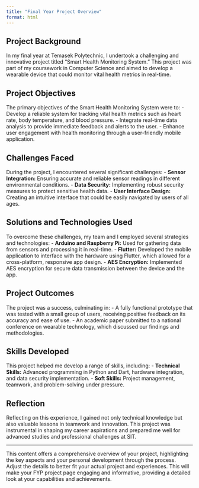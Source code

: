```yaml
---
title: "Final Year Project Overview"
format: html
---
```



## Project Background

In my final year at Temasek Polytechnic, I undertook a challenging and innovative project titled "Smart Health Monitoring System." This project was part of my coursework in Computer Science and aimed to develop a wearable device that could monitor vital health metrics in real-time.

## Project Objectives

The primary objectives of the Smart Health Monitoring System were to:
- Develop a reliable system for tracking vital health metrics such as heart rate, body temperature, and blood pressure.
- Integrate real-time data analysis to provide immediate feedback and alerts to the user.
- Enhance user engagement with health monitoring through a user-friendly mobile application.

## Challenges Faced

During the project, I encountered several significant challenges:
- **Sensor Integration:** Ensuring accurate and reliable sensor readings in different environmental conditions.
- **Data Security:** Implementing robust security measures to protect sensitive health data.
- **User Interface Design:** Creating an intuitive interface that could be easily navigated by users of all ages.

## Solutions and Technologies Used

To overcome these challenges, my team and I employed several strategies and technologies:
- **Arduino and Raspberry Pi:** Used for gathering data from sensors and processing it in real-time.
- **Flutter:** Developed the mobile application to interface with the hardware using Flutter, which allowed for a cross-platform, responsive app design.
- **AES Encryption:** Implemented AES encryption for secure data transmission between the device and the app.

## Project Outcomes

The project was a success, culminating in:
- A fully functional prototype that was tested with a small group of users, receiving positive feedback on its accuracy and ease of use.
- An academic paper submitted to a national conference on wearable technology, which discussed our findings and methodologies.

## Skills Developed

This project helped me develop a range of skills, including:
- **Technical Skills:** Advanced programming in Python and Dart, hardware integration, and data security implementation.
- **Soft Skills:** Project management, teamwork, and problem-solving under pressure.

## Reflection

Reflecting on this experience, I gained not only technical knowledge but also valuable lessons in teamwork and innovation. This project was instrumental in shaping my career aspirations and prepared me well for advanced studies and professional challenges at SIT.

---

This content offers a comprehensive overview of your project, highlighting the key aspects and your personal development through the process. Adjust the details to better fit your actual project and experiences. This will make your FYP project page engaging and informative, providing a detailed look at your capabilities and achievements.
